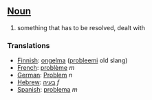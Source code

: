 ==[[Noun]]==

#something that has to be resolved, dealt with

===Translations===

*[[Finnish]]: [[ongelma]] ([[probleemi]] old slang)
*[[French]]: [[problème]] ''m''
*[[German]]: [[Problem]] ''n''
*[[Hebrew]]: [[בעיה]] ''f''
*[[Spanish]]: [[problema]] ''m''